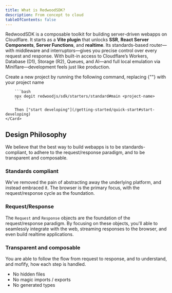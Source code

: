 ```yaml
---
title: What is RedwoodSDK?
description: From concept to cloud
tableOfContents: false
---
```



RedwoodSDK is a composable toolkit for building server-driven webapps on Cloudflare. It starts as a **Vite plugin** that unlocks **SSR**, **React Server Components**, **Server Functions**, and **realtime**. Its standards-based router—with middleware and interruptors—gives you precise control over every request and response. With built-in access to Cloudflare’s Workers, Database (D1), Storage (R2), Queues, and AI—and full local emulation via Miniflare—development feels just like production.

<CardGrid>
	<Card title="Quick start" icon="">
    	Create a new project by running the following command, replacing {"<project-name>"} with your project name

    	```bash
    	npx degit redwoodjs/sdk/starters/standard#main <project-name>
    	```

    	Then ["start developing"](/getting-started/quick-start#start-developing)
    </Card>

</CardGrid>

## Design Philosophy

We believe that the best way to build webapps is to be standards-compliant, to adhere to the request/response paradigm, and to be transparent and composable.

### Standards compliant

We've removed the pain of abstracting away the underlying platform, and instead embraced it. The browser is the primary focus, with the request/response cycle as the foundation.

### Request/Response

The `Request` and `Response` objects are the foundation of the request/response paradigm.
By focusing on these objects, you'll able to seamlessly integrate with the web, streaming responses to the browser, and even build realtime applications.

### Transparent and composable

You are able to follow the flow from request to response, and to understand, and mofify, how each step is handled.

- No hidden files
- No magic imports / exports
- No generated types
